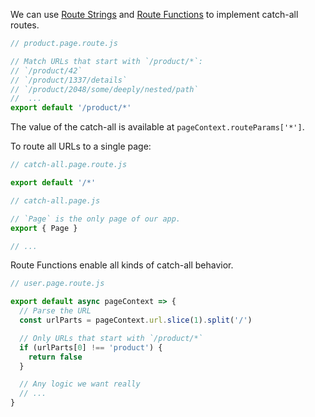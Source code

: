 
We can use [Route Strings](/route-string) and [Route Functions](/route-function) to implement catch-all routes.

```js
// product.page.route.js

// Match URLs that start with `/product/*`:
// `/product/42`
// `/product/1337/details`
// `/product/2048/some/deeply/nested/path`
//  ...
export default '/product/*'
```

The value of the catch-all is available at `pageContext.routeParams['*']`.

To route all URLs to a single page:

```js
// catch-all.page.route.js

export default '/*'
```
```js
// catch-all.page.js

// `Page` is the only page of our app.
export { Page }

// ...
```

Route Functions enable all kinds of catch-all behavior.

```js
// user.page.route.js

export default async pageContext => {
  // Parse the URL
  const urlParts = pageContext.url.slice(1).split('/')

  // Only URLs that start with `/product/*`
  if (urlParts[0] !== 'product') {
    return false
  }

  // Any logic we want really
  // ...
}
```

